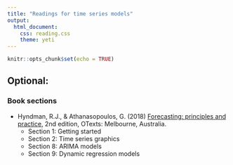 ```yaml
---
title: "Readings for time series models"
output: 
  html_document:
    css: reading.css
    theme: yeti
---
```


```r
knitr::opts_chunk$set(echo = TRUE)
```


## Optional:

### Book sections

- Hyndman, R.J., & Athanasopoulos, G. (2018) [Forecasting: principles and practice](https://otexts.com/fpp2/), 2nd edition, OTexts: Melbourne, Australia.
    + Section 1: Getting started
    + Section 2: Time series graphics
    + Section 8: ARIMA models
    + Section 9: Dynamic regression models